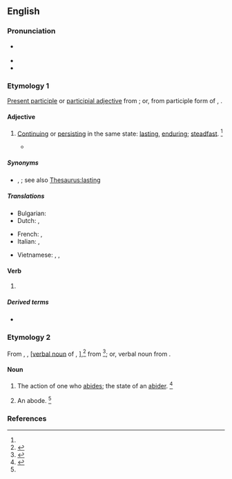 ==English==

===Pronunciation===
* {{a|US}} {{IPA|en|/əˈbaɪ.dɪŋ/}}
* {{audio|en|LL-Q1860 (eng)-Vealhurl-abiding.wav|Audio (RP)}}
* {{rhymes|en|aɪdɪŋ}}

===Etymology 1===
[[present participle|Present participle]] or [[participial adjective]] from {{affix|en|abide|pos1=verb|-ing}}; or, from {{inh|en|enm|-}} participle form of {{m|enm|abiden}}, {{m|enm|abyden||to abide}}.

====Adjective====
{{en-adj}}

# [[continue|Continuing]] or [[persist|persisting]] in the same state: [[lasting]], [[enduring]]; [[steadfast]]. {{defdate|First attested around 1350 to 1470.}}<ref name=SOED />
#: {{ux|en|an '''abiding''' belief}}
#: {{ux|en|a deep and '''abiding''' hatred of wealth}}
#* {{quote-journal|1=en|year=2019|author=Li Huang|author2=James Lambert|title=Another Arrow for the Quiver: A New Methodology for Multilingual Researchers|journal=Journal of Multilingual and Multicultural Development|doi=10.1080/01434632.2019.1596115|page=9|text=However, one '''abiding''' weakness with such data collection is that people’s beliefs about their speech habits may not necessarily tally with reality.}}

=====Synonyms=====
* {{l|en|diuturnal}}, {{l|en|prolonged}}; see also [[Thesaurus:lasting]]

=====Translations=====
{{trans-top|continue}}
* Bulgarian: {{t|bg|траен, постоянен}}
* Dutch: {{t+|nl|voortdurend}}, {{t+|nl|blijvend}}
{{trans-mid}}
* French: {{t+|fr|continuel}}, {{t+|fr|sempiternel}}
* Italian: {{t+|it|duraturo}}, {{t+|it|persistente}}
{{trans-bottom}}

{{checktrans-top}}
* Vietnamese: {{t-check|vi|không thay đổi}}, {{t+check|vi|vĩnh cửu}}, {{t-check|vi|tồn tại mãi mãi}}
{{trans-mid}}
{{trans-bottom}}

====Verb====
{{head|en|verb form}}

# {{present participle of|en|abide|nocat=1}}

=====Derived terms=====
{{der-top}}
* {{l|en|abiding-place}}
{{der-mid}}
{{der-bottom}}

===Etymology 2===
From {{inh|en|enm|abydynge}}, {{m|enm|abidynge}}, {{m|enm|abidinge|-inge}} <nowiki>[</nowiki>[[verbal noun]] of {{m|enm|abiden}}, {{m|enm|abyden||to abide}}],<ref>{{R:MED Online|abīding|ger|MED90|16 December 2019|date=2018}}</ref> from {{inh|en|ang|abīdung}}<ref>{{cite-book|en|first1=Francis Henry|last1=Stratmann|first2=Henry|last2=Bradley|title=A Middle-English Dictionary Containing Words Used by English Writers from the Twelfth to the Fifteenth Century|edition=new|city=Oxford|publisher=Clarendon Press|year=1891|entry=abīding, sb.|page=2|pageurl=https://hdl.handle.net/2027/hvd.32044100038934?urlappend=%3Bseq=30}}</ref>; or, verbal noun from {{affix|en|abide|pos1=verb|-ing}}.

====Noun====
{{en-noun}}

# The action of one who [[abide]]s; the state of an [[abider]]. {{defdate|First attested from around 1150 to 1350.}}<ref name=SOED>{{R:SOED5|page=4}} </ref>
# {{lb|en|obsolete}} An abode. {{defdate|First attested from around (1350 to 1470) until the early 17th century.}}<ref name=SOED/>

===References===
<references/>